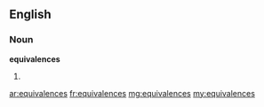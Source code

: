 ==English==

===Noun===
'''equivalences'''

# {{plural of|[[equivalence]]}}

[[ar:equivalences]]
[[fr:equivalences]]
[[mg:equivalences]]
[[my:equivalences]]